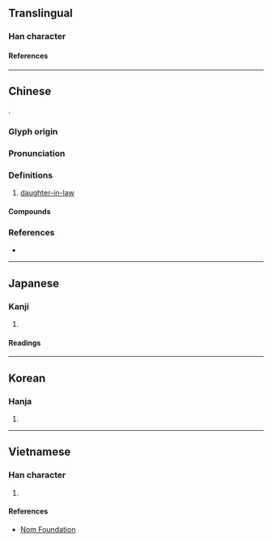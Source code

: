 {{character info}}
==Translingual==

===Han character===
{{Han char|rn=38|rad=女|as=10|sn=13|four=46430|canj=VHUP|ids=⿰女息}}

====References====
{{Han ref|kx=0268.050|dkj=06573|dj=0535.280|hdz=21072.030|uh=5AB3}}

----

==Chinese==
{{zh-forms|alt=𡡁}}
{{Han compound|女|息|ls=psc|c1=s|t1=woman|c2=p}}.

===Glyph origin===
{{Han etym}}

===Pronunciation===
{{zh-pron
|m=xí
|m-s=xi2
|dg=щи1
|c=sik1
|h=pfs=sit;gd=xid5
|j=xieh4
|mn=qz:siak/tw,xm:sek/zz:sit
|mn-t=sêg4
|oc=y
|cat=n
}}

===Definitions===
{{zh-hanzi}}

# [[daughter-in-law]]

====Compounds====
{{zh-der|兒媳|兒媳婦兒|大媳婦|姑媳|娶媳婦|婆媳|媳婦|媳婦兒|小媳婦|弟媳|弟媳婦|新媳婦兒|毛腳媳婦|童養媳|老媳婦|重孫媳|長孫媳|養媳婦}}

===References===
* {{R:yue:Hanzi}}

----

==Japanese==

===Kanji===
{{ja-kanji|grade=|rs=女10}}

# {{rfdef|ja|sort=女10}}

====Readings====
{{ja-readings
|on=せき, しゃく
|kun=よめ
}}

----

==Korean==

===Hanja===
{{ko-hanja|식}}

# {{rfdef|ko|sort=女10}}

----

==Vietnamese==

===Han character===
{{vi-readings|rs=女10|reading=tức}}

# {{rfdef|vi|sort=女10}}

====References====
* [http://nomfoundation.org/common/nom_details.php?codepoint=5ab3 Nom Foundation]
